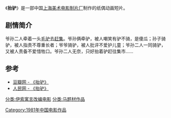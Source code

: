 {{Infobox Film
|片名          = 抬驴
|其他名称      = 
|图像          = 
|图像说明      = 
|导演          = [[王柏荣|王柏荣]]
|监制          = 
|制片          = 
|编剧          = [[金钟|金钟]]
|剧本          = 
|故事          = 
|原著          = 
|旁白          = 
|统筹          = 
|主演          = 
|分级          = 
|副标题        = 
|主题曲        = 
|片头曲        = 
|片尾曲        = 
|配乐          = 
|摄影          = [[柴莲芳|柴莲芳]]
|剪辑          = 
|制片商        = [[上海美术电影制片厂|上海美术电影制片厂]]
|发行商        = 
|上映日期      = 1981年
|发行日期      = 
|片长          = 17分钟
|产地          = {{CHNML}}
|语言          = [[汉语普通话|汉语普通话]]
|官方网站      = 
|预算          = 
|票房          = 
|前集          = 
|续集          = 
|中国大陆片名  = 
|香港片名      = 
|澳门片名      = 
|台湾片名      = 
|新马片名      = 
|sarft_id    = <!-- 公映许可号码 -->
|amg_id      = <!-- AMG（All Media Guide）ID -->
|imdb_id     = <!-- IMDB（互联网电影数据库）ID -->
}}
《'''抬驴'''》是一部中国[[上海美术电影制片厂|上海美术电影制片厂]]制作的纸偶动画短片。 

==剧情简介== 
爷孙二人牵着一头[[驴|毛驴]]去[[赶集|赶集]]。爷孙俩牵驴，被人嘲笑有驴不骑，是傻瓜；孙子骑驴，被人指责不尊重长者；爷爷骑驴，被人批评不爱护儿童；爷孙二人一同骑驴，
又被人责备不爱惜牲口。爷孙二人无奈，只好抬着驴赶往集市……
==参考==
* [http://movie.douban.com/subject/3023460/ 豆瓣网 - 《抬驴》] {{Wayback|url=http://movie.douban.com/subject/3023460/ |date=20191206155610 }}
*[http://pic.people.com.cn/GB/31655/7299567.html 人民网 - 《抬驴》] {{Wayback|url=http://pic.people.com.cn/GB/31655/7299567.html |date=20080605001550 }}
{{上海美术电影制片厂1980年代作品}}

[[Category:1981年中国电影作品|Category:1981年中国电影作品]]
[[分类:伊索寓言改编电影|分类:伊索寓言改编电影]]
[[分类:马题材作品|分类:马题材作品]]